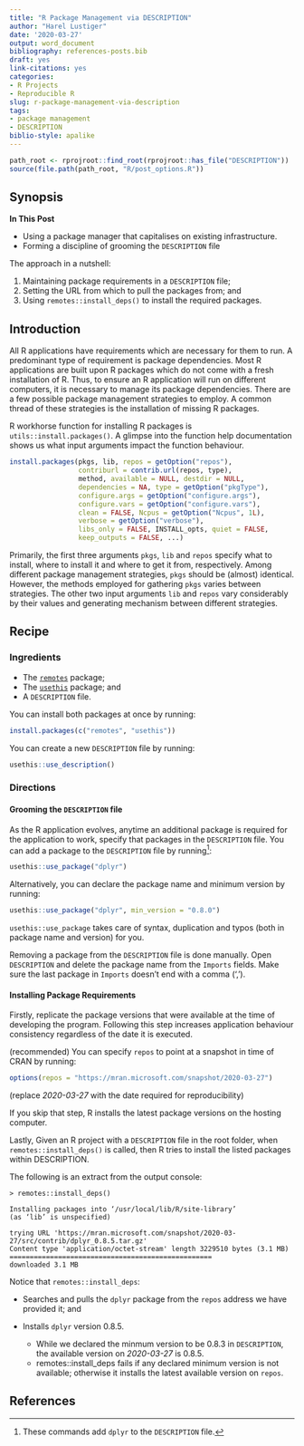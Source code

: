 ```yaml
---
title: "R Package Management via DESCRIPTION"
author: "Harel Lustiger"
date: '2020-03-27'
output: word_document
bibliography: references-posts.bib
draft: yes
link-citations: yes
categories:
- R Projects
- Reproducible R
slug: r-package-management-via-description
tags:
- package management
- DESCRIPTION
biblio-style: apalike
---
```


```r
path_root <- rprojroot::find_root(rprojroot::has_file("DESCRIPTION"))
source(file.path(path_root, "R/post_options.R"))
```

## Synopsis

**In This Post**

* Using a package manager that capitalises on existing infrastructure. 
* Forming a discipline of grooming the `DESCRIPTION` file
<!-- * Managing R package dependencies in Docker. -->

<!-- Who should read this post? Any person who needs a simple way to manager R -->
<!-- packages dependencies. -->

<!-- What makes the approach simple? familiarity and existing toolbox -->

The approach in a nutshell:

1. Maintaining package requirements in a `DESCRIPTION` file; 
2. Setting the URL from which to pull the packages from; and
3. Using `remotes::install_deps()` to install the required packages.

## Introduction

All R applications have requirements which are necessary for them to run. A
predominant type of requirement is package dependencies. Most R applications are
built upon R packages which do not come with a fresh installation of R. Thus, to
ensure an R application will run on different computers, it is necessary to
manage its package dependencies. There are a few possible package management
strategies to employ. A common thread of these strategies is the installation of
missing R packages.

R workhorse function for installing R packages is `utils::install.packages()`. A
glimpse into the function help documentation shows us what input arguments
impact the function behaviour.

```r
install.packages(pkgs, lib, repos = getOption("repos"),
                 contriburl = contrib.url(repos, type),
                 method, available = NULL, destdir = NULL,
                 dependencies = NA, type = getOption("pkgType"),
                 configure.args = getOption("configure.args"),
                 configure.vars = getOption("configure.vars"),
                 clean = FALSE, Ncpus = getOption("Ncpus", 1L),
                 verbose = getOption("verbose"),
                 libs_only = FALSE, INSTALL_opts, quiet = FALSE,
                 keep_outputs = FALSE, ...)
```

Primarily, the first three arguments `pkgs`, `lib` and `repos` specify what to
install, where to install it and where to get it from, respectively. Among
different package management strategies, `pkgs` should be (almost) identical.
However, the methods employed for gathering `pkgs` varies between strategies.
The other two input arguments `lib` and `repos` vary considerably by their
values and generating mechanism between different strategies.

## Recipe

### Ingredients

* The [`remotes`](https://github.com/r-lib/remotes) package;
* The [`usethis`](https://github.com/r-lib/usethis/) package; and
* A `DESCRIPTION` file.

You can install both packages at once by running:

```r
install.packages(c("remotes", "usethis"))
```

You can create a new `DESCRIPTION` file by running:

```r
usethis::use_description()
```

### Directions

#### Grooming the `DESCRIPTION` file

As the R application evolves, anytime an additional package is required for the
application to work, specify that packages in the `DESCRIPTION` file. You can
add a package to the `DESCRIPTION` file by running[^dplyr]:

```r
usethis::use_package("dplyr")
```

Alternatively, you can declare the package name and minimum version by running:

```r
usethis::use_package("dplyr", min_version = "0.8.0")
```

`usethis::use_package` takes care of syntax, duplication and typos (both in
package name and version) for you.

Removing a package from the `DESCRIPTION` file is done manually. Open
`DESCRIPTION` and delete the package name from the `Imports` fields. Make sure
the last package in `Imports` doesn’t end with a comma (',').

#### Installing Package Requirements

Firstly, replicate the package versions that were available at the time of
developing the program. Following this step increases application behaviour
consistency regardless of the date it is executed.

(recommended) You can specify `repos` to point at a snapshot in time of CRAN by
running:

```r
options(repos = "https://mran.microsoft.com/snapshot/2020-03-27")
```

(replace _2020-03-27_ with the date required for reproducibility)

If you skip that step, R installs the latest package versions on the hosting
computer.

Lastly, Given an R project with a `DESCRIPTION` file in the root folder, when
`remotes::install_deps()` is called, then R tries to install the listed packages
within DESCRIPTION.

The following is an extract from the output console:

```
> remotes::install_deps()

Installing packages into ‘/usr/local/lib/R/site-library’
(as ‘lib’ is unspecified)

trying URL 'https://mran.microsoft.com/snapshot/2020-03-27/src/contrib/dplyr_0.8.5.tar.gz'
Content type 'application/octet-stream' length 3229510 bytes (3.1 MB)
==================================================
downloaded 3.1 MB
```

Notice that `remotes::install_deps`:

* Searches and pulls the `dplyr` package from the `repos` address we have
provided it; and

* Installs `dplyr` version 0.8.5. 
    * While we declared the minmum version to be 0.8.3 in `DESCRIPTION`, the
    available version on _2020-03-27_ is 0.8.5.
    * remotes::install_deps fails if any declared minimum version is not
    available; otherwise it installs the latest available version on `repos`.

## References

[^dplyr]: These commands add `dplyr` to the `DESCRIPTION` file.

